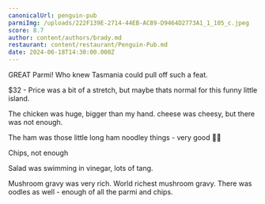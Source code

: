 ```yaml
---
canonicalUrl: penguin-pub
parmiImg: /uploads/222F139E-2714-44EB-AC89-D9464D2773A1_1_105_c.jpeg
score: 8.7
author: content/authors/brady.md
restaurant: content/restaurant/Penguin-Pub.md
date: 2024-06-18T14:30:00.000Z
---
```


GREAT Parmi! Who knew Tasmania could pull off such a feat.

$32 - Price was a bit of a stretch, but maybe thats normal for this funny little island.

The chicken was huge, bigger than my hand. cheese was cheesy, but there was not enough.

The ham was those little long ham noodley things - very good 🤌🏼

Chips, not enough

Salad was swimming in vinegar, lots of tang.

Mushroom gravy was very rich. World richest mushroom gravy. There was oodles as well - enough of all the parmi and chips.
